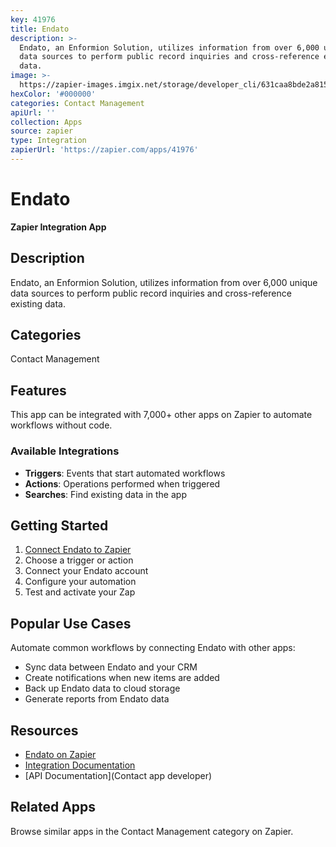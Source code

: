 ```yaml
---
key: 41976
title: Endato
description: >-
  Endato, an Enformion Solution, utilizes information from over 6,000 unique
  data sources to perform public record inquiries and cross-reference existing
  data.
image: >-
  https://zapier-images.imgix.net/storage/developer_cli/631caa8bde2a8154e93339c6378f6bf6.png?auto=format%2Ccompress&ixlib=python-3.0.0&q=50
hexColor: '#000000'
categories: Contact Management
apiUrl: ''
collection: Apps
source: zapier
type: Integration
zapierUrl: 'https://zapier.com/apps/41976'
---
```

# Endato

**Zapier Integration App**

## Description

Endato, an Enformion Solution, utilizes information from over 6,000 unique data sources to perform public record inquiries and cross-reference existing data.

## Categories

Contact Management

## Features

This app can be integrated with 7,000+ other apps on Zapier to automate workflows without code.

### Available Integrations

- **Triggers**: Events that start automated workflows
- **Actions**: Operations performed when triggered
- **Searches**: Find existing data in the app

## Getting Started

1. [Connect Endato to Zapier](https://zapier.com/apps/41976)
2. Choose a trigger or action
3. Connect your Endato account
4. Configure your automation
5. Test and activate your Zap

## Popular Use Cases

Automate common workflows by connecting Endato with other apps:

- Sync data between Endato and your CRM
- Create notifications when new items are added
- Back up Endato data to cloud storage
- Generate reports from Endato data

## Resources

- [Endato on Zapier](https://zapier.com/apps/41976)
- [Integration Documentation](https://zapier.com/apps/41976/integrations)
- [API Documentation](Contact app developer)

## Related Apps

Browse similar apps in the Contact Management category on Zapier.
